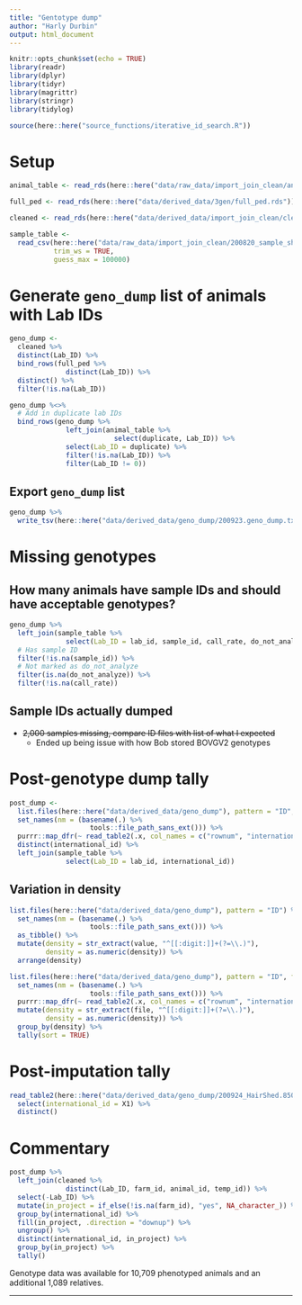 ```yaml
---
title: "Gentotype dump"
author: "Harly Durbin"
output: html_document
---
```


```r
knitr::opts_chunk$set(echo = TRUE)
library(readr)
library(dplyr)
library(tidyr)
library(magrittr)
library(stringr)
library(tidylog)

source(here::here("source_functions/iterative_id_search.R"))
```

# Setup

```r
animal_table <- read_rds(here::here("data/raw_data/import_join_clean/animal_table.rds"))
```

```r
full_ped <- read_rds(here::here("data/derived_data/3gen/full_ped.rds"))
```

```r
cleaned <- read_rds(here::here("data/derived_data/import_join_clean/cleaned.rds"))
```

```r
sample_table <- 
  read_csv(here::here("data/raw_data/import_join_clean/200820_sample_sheet.csv"),
           trim_ws = TRUE,
           guess_max = 100000)
```

# Generate `geno_dump` list of animals with Lab IDs

```r
geno_dump <-
  cleaned %>% 
  distinct(Lab_ID) %>% 
  bind_rows(full_ped %>% 
              distinct(Lab_ID)) %>% 
  distinct() %>% 
  filter(!is.na(Lab_ID))
```

```r
geno_dump %<>% 
  # Add in duplicate lab IDs
  bind_rows(geno_dump %>% 
              left_join(animal_table %>% 
                          select(duplicate, Lab_ID)) %>% 
              select(Lab_ID = duplicate) %>% 
              filter(!is.na(Lab_ID)) %>% 
              filter(Lab_ID != 0))
```

## Export `geno_dump` list

```r
geno_dump %>% 
  write_tsv(here::here("data/derived_data/geno_dump/200923.geno_dump.txt"), col_names = FALSE)
```

# Missing genotypes

## How many animals have sample IDs and should have acceptable genotypes?

```r
geno_dump %>% 
  left_join(sample_table %>% 
              select(Lab_ID = lab_id, sample_id, call_rate, do_not_analyze)) %>% 
  # Has sample ID
  filter(!is.na(sample_id)) %>% 
  # Not marked as do_not_analyze
  filter(is.na(do_not_analyze)) %>% 
  filter(!is.na(call_rate))
```

## Sample IDs actually dumped 

* ~~2,000 samples missing, compare ID files with list of what I expected~~
    + Ended up being issue with how Bob stored BOVGV2 genotypes

# Post-genotype dump tally

```r
post_dump <-
  list.files(here::here("data/derived_data/geno_dump"), pattern = "ID", full.names = TRUE) %>% 
  set_names(nm = (basename(.) %>%
                    tools::file_path_sans_ext())) %>%
  purrr::map_dfr(~ read_table2(.x, col_names = c("rownum", "international_id")), .id = "file") %>% 
  distinct(international_id) %>% 
  left_join(sample_table %>% 
              select(Lab_ID = lab_id, international_id))
```

## Variation in density

```r

list.files(here::here("data/derived_data/geno_dump"), pattern = "ID") %>% 
  set_names(nm = (basename(.) %>%
                    tools::file_path_sans_ext())) %>% 
  as_tibble() %>% 
  mutate(density = str_extract(value, "^[[:digit:]]+(?=\\.)"),
         density = as.numeric(density)) %>% 
  arrange(density)
```

```r
list.files(here::here("data/derived_data/geno_dump"), pattern = "ID", full.names = TRUE) %>% 
  set_names(nm = (basename(.) %>%
                    tools::file_path_sans_ext())) %>%
  purrr::map_dfr(~ read_table2(.x, col_names = c("rownum", "international_id")), .id = "file") %>% 
  mutate(density = str_extract(file, "^[[:digit:]]+(?=\\.)"),
         density = as.numeric(density)) %>% 
  group_by(density) %>% 
  tally(sort = TRUE)
```


# Post-imputation tally

```r

read_table2(here::here("data/derived_data/geno_dump/200924_HairShed.850K.fam"), col_names = FALSE) %>% 
  select(international_id = X1) %>% 
  distinct()
```

# Commentary

```r
post_dump %>% 
  left_join(cleaned %>% 
              distinct(Lab_ID, farm_id, animal_id, temp_id)) %>% 
  select(-Lab_ID) %>% 
  mutate(in_project = if_else(!is.na(farm_id), "yes", NA_character_)) %>% 
  group_by(international_id) %>% 
  fill(in_project, .direction = "downup") %>% 
  ungroup() %>% 
  distinct(international_id, in_project) %>% 
  group_by(in_project) %>% 
  tally()
```

Genotype data was available for 10,709 phenotyped animals and an additional 1,089 relatives. 

---